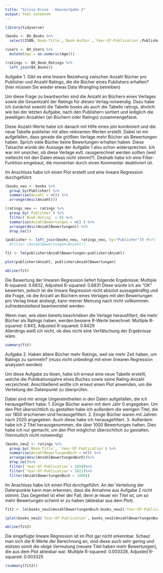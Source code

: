 ```yaml
---
title: "Silvia Kruse - Hausaufgabe 2" 
output: html_notebook
---
```


```r
library(tidyverse)

```

```r
(books <- BX_Books %>%
  select(ISBN,`Book-Title`,`Book-Author`,`Year-Of-Publication`,Publisher))
```


```r
(users <- BX_Users %>%
  mutate(Age = as.numeric(Age)))
```

```r
(ratings <- BX_Book_Ratings %>%
  left_join(BX_Books))
```
Aufgabe 1. Gibt es eine lineare Beziehung zwischen Anzahl Bücher pro Publisher und Anzahl Ratings, die die Bücher eines Publishers erhalten? (hier müssen Sie wieder etwas Data Wrangling betreiben)

Um diese Frage zu beantworten sind die Anzahl an Büchern eines Verlages sowie die Gesamtzahl der Ratings für diesen Verlag notwendig. Dazu habe ich zunächst sowohl die Tabelle books als auch die Tabelle ratings, ähnlich wie bei der letzten Aufgabe, nach den Publishern sortiert und lediglich die jeweiligen Anzahlen (an Büchern oder Ratings) zusammengefasst. 

Diese Anzahl-Werte habe ich danach mit Hilfe eines join kombiniert und die neue Tabelle publisher mit allen relevanten Werten erstellt. Dabei ist mir aufgefallen, dass gerade die größten Verlage mehr Bücher als Bewertungen haben. Sprich viele Bücher keine Bewertungen erhalten haben. Diese Tatsache würde der Aussage der Aufgabe 1 also schon widersprechen. 
Ich war mir unsicher, ob diese Verlage evtl. rausgerechnet werden sollten (weil vielleicht mit den Daten etwas nicht stimmt?). Deshalb habe ich eine Filter-Funktion eingebaut, die momentan durch einen Kommentar deaktiviert ist. 

Im Anschluss habe ich einen Plot erstellt und eine lineare Regression durchgeführt.

```r
(books_neu <- books %>%
  group_by(Publisher) %>%
  summarise(Anzahl = n()) %>%
  arrange(desc(Anzahl)))
```


```r
(ratings_neu <- ratings %>%
  group_by(`Publisher`) %>%
  filter(`Book-Rating` > 0) %>%
  summarise(AnzahlBewertungen = n() ) %>%
  arrange(desc(AnzahlBewertungen)) %>% 
  drop_na())
```


```r
(publisher <- left_join(books_neu, ratings_neu, by="Publisher")) #%>%
  #filter (AnzahlBewertungen>Anzahl))
```


```r
fit <- lm(publisher$AnzahlBewertungen~publisher$Anzahl)

plot(publisher$Anzahl, publisher$AnzahlBewertungen)

abline(fit)

```
Die Bewertung der linearen Regression liefert folgende Ergebnisse: 
Multiple R-squared:  0.6832,	Adjusted R-squared:  0.6831
Diese würde ich als "OK" bewerten, jedoch ist die lineare Regression nicht absolut aussagekräftig und die Frage, ob die Anzahl an Büchern eines Verlages mit den Bewertungen pro Verlag linear ansteigt, kann meiner Meinung nach nicht vollkommen zufriedenstellend beantworetet werden. 

Wenn man, wie oben bereits beschrieben die Verlage herausfiltert, die mehr Bücher als Ratings haben, werden bessere R-Werte berechnet: 
Multiple R-squared:  0.843,	Adjusted R-squared:  0.8429  
Allerdings weiß ich nicht, ob dies nicht eine Verfälschung der Ergebnisse wäre. 


```r
summary(fit)
```

Aufgabe 2. Haben ältere Bücher mehr Ratings, weil sie mehr Zeit haben, um Ratings zu sammeln? (muss nicht unbedingt mit einer linearen Regression analysiert werden)

Um diese Aufgabe zu lösen, habe ich erneut eine neue Tabelle erstellt, welche die Publikationsjahre eines Buches sowie seine Rating-Anzahl verzeichnet. Anschließend wollte ich erneut einen Plot anwenden, um die Verteilung der Datenpunkt zu überprüfen.

Dabei sind mir einige Ungereimtheiten in den Daten aufgefallen, die ich herausgefiltert habe: 1. Einige Bücher waren mit dem Jahr 0 angegeben. Um den Plot übersichtlich zu gestalten habe ich außerdem die wenigen Titel, die vor 1850 erschienen sind herausgefiltert. 
2. Einige Bücher waren mit Jahren nach 2020 angegeben. Auch diese habe ich herausgefiltert. 
3. Außerdem habe ich 2 Titel herausgenommen, die über 1000 Bewertungen hatten. Dies habe ich nur gemacht, um den Plot möglichst übersichtlich zu gestalten. (Vermutlich nicht notwendig)
```r
(books_neu2 <- ratings %>%
  group_by(`Book-Title`, `Year-Of-Publication`) %>%
  summarise(AnzahlBewertungenBuch = n()) %>%
  arrange(desc(AnzahlBewertungenBuch))%>%
  drop_na()%>%
  filter(`Year-Of-Publication`> 1850)%>%
  filter(`Year-Of-Publication`< 2021)%>% 
  filter(AnzahlBewertungenBuch < 1000))
```
Im Anschluss habe ich einen Plot durchgeführt. An der Verteilung der Datenpunkte kann man erkennen, dass die Annahme aus Aufgabe 2 nicht stimmt. Das Gegenteil ist eher der Fall, denn je neuer ein Titel ist, um so mehr Bewertungen scheint er zu haben (ablesbar aus dem Plot). 


```r
fit2 <- lm(books_neu2$AnzahlBewertungenBuch~books_neu2$`Year-Of-Publication`)

(plot(books_neu2$`Year-Of-Publication`, books_neu2$AnzahlBewertungenBuch))

abline(fit2)

```

Die eingefügte lineare Regression ist im Plot gar nicht erkennbar. Schaut man sich die R-Werte der Berechnung an, sind diese auch sehr gering und stützen somit die obige Vermutung (neuere Titel haben mehr Bewertungen), die aus dem Plot ablesbar war.
Multiple R-squared:  0.003328,	Adjusted R-squared:  0.003325 

```r
(summary(fit2))
```


